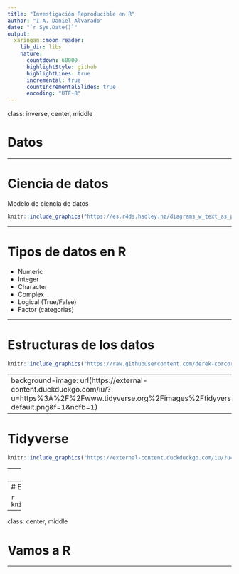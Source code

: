 ```yaml
---
title: "Investigación Reproducible en R"
author: "I.A. Daniel Alvarado"
date: "`r Sys.Date()`"
output:
  xaringan::moon_reader:
    lib_dir: libs
    nature:
      countdown: 60000
      highlightStyle: github
      highlightLines: true
      incremental: true
      countIncrementalSlides: true
      encoding: "UTF-8"
---
```


class: inverse, center, middle

# Datos

---

# Ciencia de datos

Modelo de ciencia de datos

```r
knitr::include_graphics("https://es.r4ds.hadley.nz/diagrams_w_text_as_path/es/data-science-explore.svg")
```

---

# Tipos de datos en R

- Numeric
- Integer
- Character
- Complex 
- Logical (True/False)
- Factor (categorias)

---

# Estructuras de los datos

```r
knitr::include_graphics("https://raw.githubusercontent.com/derek-corcoran-barrios/derek-corcoran-barrios.github.io/master/Clase1/Data.png")
```



---
background-image: url(https://external-content.duckduckgo.com/iu/?u=https%3A%2F%2Fwww.tidyverse.org%2Fimages%2Ftidyverse-default.png&f=1&nofb=1)
---

# Tidyverse

```r
knitr::include_graphics("https://external-content.duckduckgo.com/iu/?u=http%3A%2F%2Fwww.seec.uct.ac.za%2Fsites%2Fdefault%2Ffiles%2Fimage_tool%2Fimages%2F330%2Ftidy_workflow.png&f=1&nofb=1")
```
---
# Tidy Data

```r
knitr::include_graphics("tidy.png")
```

---
# Ejemplo 

```r
knitr::include_graphics("https://pfern.github.io/OSODOS/gitbook/SEMANTICS/journal.pcbi.1005097.g001.PNG")
```

---- 
class: center, middle

# Vamos a R

----
